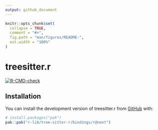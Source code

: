 ```yaml
---
output: github_document
---
```


<!-- README.md is generated from README.Rmd. Please edit that file -->

```r
knitr::opts_chunk$set(
  collapse = TRUE,
  comment = "#>",
  fig.path = "man/figures/README-",
  out.width = "100%"
)
```

# treesitter.r

<!-- badges: start -->
[![R-CMD-check](https://github.com/r-lib/tree-sitter-r/actions/workflows/R-CMD-check.yaml/badge.svg)](https://github.com/r-lib/tree-sitter-r/actions/workflows/R-CMD-check.yaml)
<!-- badges: end -->

## Installation

You can install the development version of treesitter.r from [GitHub](https://github.com/) with:

``` r
# install.packages("pak")
pak::pak("r-lib/tree-sitter-r/bindings/r@next")
```
